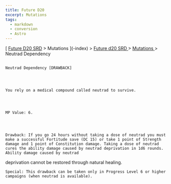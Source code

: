 ```yaml
---
title: Future D20
excerpt: Mutations
tags:
  - markdown
  - conversion
  - Astro
---
```







[
[Future D20 SRD]( / ) > Mutations
     ](-index)
     >
     [
      Future d20 SRD
     ](future-d20-srd-index)
     >
     [
      Mutations
     ](future-d20-srd-mutations-index)
     > Neutrad Dependency
    




## 
    Neutrad Dependency [DRAWBACK]
   



    You rely on a medical compound called neutrad to survive.
   



    MP Value: 6.
   



    Drawback: If you go 24 hours without taking a dose of neutrad you must make a successful Fortitude save (DC 15) or take 1 point of Strength damage and 1 point of Constitution damage. Taking a dose of neutrad cures the ability damage caused by neutrad deprivation in 1d6 rounds. Ability damage caused by neutrad
deprivation cannot be restored through natural healing.
   



    Special: This drawback can be taken only in Progress Level 6 or higher campaigns (when neutrad is available).
   





